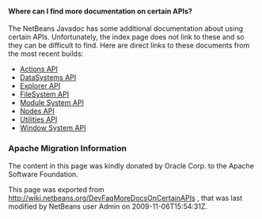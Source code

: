 <!--

    Licensed to the Apache Software Foundation (ASF) under one
    or more contributor license agreements.  See the NOTICE file
    distributed with this work for additional information
    regarding copyright ownership.  The ASF licenses this file
    to you under the Apache License, Version 2.0 (the
    "License"); you may not use this file except in compliance
    with the License.  You may obtain a copy of the License at

      http://www.apache.org/licenses/LICENSE-2.0

    Unless required by applicable law or agreed to in writing,
    software distributed under the License is distributed on an
    "AS IS" BASIS, WITHOUT WARRANTIES OR CONDITIONS OF ANY
    KIND, either express or implied.  See the License for the
    specific language governing permissions and limitations
    under the License.

-->

====Where can I find more documentation on certain APIs?====

The NetBeans Javadoc has some additional documentation about using certain APIs.  Unfortunately, the index page does not link to these and so they can be difficult to find.  Here are direct links to these documents from the most recent builds:

* [http://bits.netbeans.org/dev/javadoc/org-openide-actions/org/openide/actions/doc-files/api.html Actions API]
* [http://bits.netbeans.org/dev/javadoc/org-openide-loaders/org/openide/loaders/doc-files/api.html DataSystems API]
* [http://bits.netbeans.org/dev/javadoc/org-openide-explorer/org/openide/explorer/doc-files/api.html Explorer API]
* [http://bits.netbeans.org/dev/javadoc/org-openide-filesystems/org/openide/filesystems/doc-files/api.html FileSystem API]
* [http://bits.netbeans.org/dev/javadoc/org-openide-modules/org/openide/modules/doc-files/api.html Module System API]
* [http://bits.netbeans.org/dev/javadoc/org-openide-nodes/org/openide/nodes/doc-files/api.html Nodes API]
* [http://bits.netbeans.org/dev/javadoc/org-openide-util/org/openide/util/doc-files/api.html Utilities API]
* [http://bits.netbeans.org/dev/javadoc/org-openide-windows/org/openide/windows/doc-files/api.html Window System API]

===Apache Migration Information===

The content in this page was kindly donated by Oracle Corp. to the
Apache Software Foundation.

This page was exported from http://wiki.netbeans.org/DevFaqMoreDocsOnCertainAPIs , 
that was last modified by NetBeans user Admin 
on 2009-11-06T15:54:31Z.

